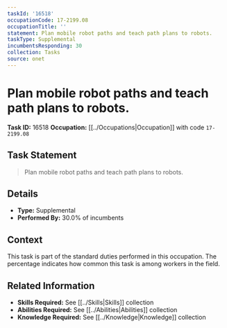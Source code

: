 ```yaml
---
taskId: '16518'
occupationCode: 17-2199.08
occupationTitle: ''
statement: Plan mobile robot paths and teach path plans to robots.
taskType: Supplemental
incumbentsResponding: 30
collection: Tasks
source: onet
---
```

# Plan mobile robot paths and teach path plans to robots.

**Task ID:** 16518
**Occupation:** [[../Occupations|Occupation]] with code `17-2199.08`

## Task Statement

> Plan mobile robot paths and teach path plans to robots.

## Details

- **Type:** Supplemental
- **Performed By:** 30.0% of incumbents

## Context

This task is part of the standard duties performed in this occupation. The percentage indicates how common this task is among workers in the field.

## Related Information

- **Skills Required:** See [[../Skills|Skills]] collection
- **Abilities Required:** See [[../Abilities|Abilities]] collection
- **Knowledge Required:** See [[../Knowledge|Knowledge]] collection
